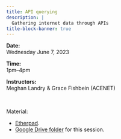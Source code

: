 ```yaml
---
title: API querying
description: |
  Gathering internet data through APIs
title-block-banner: true
---
```


:::{.topdef}

**Date:** \
Wednesday June 7, 2023

**Time:** \
1pm–4pm

**Instructors:** \
Meghan Landry & Grace Fishbein (ACENET)

:::
<br>

:::{.topinline}

Material:

- [Etherpad](https://etherpad.wikimedia.org/p/Wy2XcLdS9pgIkg-_p_ZZ).
- [Google Drive folder](https://drive.google.com/drive/folders/1pME5Sl3bW3m_k7S9Sp_HKtWEKfWmUCbg) for this session.

:::

